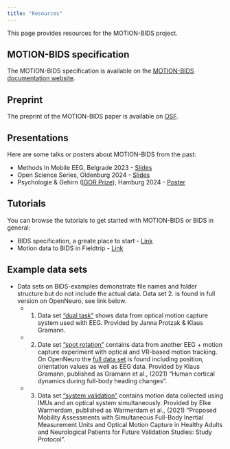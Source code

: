 ```yaml
---
title: "Resources"
---
```


This page provides resources for the MOTION-BIDS project.

## MOTION-BIDS specification
The MOTION-BIDS specification is available on the [MOTION-BIDS documentation website](https://bids-specification.readthedocs.io/en/stable/modality-specific-files/motion.html).

## Preprint
The preprint of the MOTION-BIDS paper is available on [OSF](https://osf.io/preprints/psyarxiv/w6z79).

## Presentations
Here are some talks or posters about MOTION-BIDS from the past:

- Methods In Mobile EEG, Belgrade 2023 - [Slides](https://juliuswelzel.github.io/bids_belgrade_2023/#/title-slide)
- Open Science Series, Oldenburg 2024 - [Slides](slides/2405_bidsIntro_oldenburg_welzel.pdf)
- Psychologie & Gehirn ([IGOR Prize](https://www.dgps.de/fachgruppen/fgbi/aktivitaeten-der-fachgruppe/igor/)), Hamburg 2024 - [Poster](slides/08_welzel.pdf)

## Tutorials
You can browse the tutorials to get started with MOTION-BIDS or BIDS in general:

- BIDS specification, a greate place to start - [Link](https://bids-specification.readthedocs.io/)
- Motion data to BIDS in Fieldtrip - [Link](https://www.fieldtriptoolbox.org/example/bids_motion/)

## Example data sets
- Data sets on BIDS-examples demonstrate file names and folder structure but do not include the actual data. Data set 2. is found in full version on OpenNeuro, see link below.
  - 1. Data set ["dual task"](https://github.com/bids-standard/bids-examples/tree/master/motion_dualtask) shows data from optical motion capture system used with EEG. Provided by Janna Protzak & Klaus Gramann. 
  - 2. Date set ["spot rotation"](https://github.com/bids-standard/bids-examples/tree/master/motion_spotrotation) contains data from another EEG + motion capture experiment with optical and VR-based motion tracking. On OpenNeuro the [full data set](https://openneuro.org/datasets/ds004460/versions/1.1.0) is found including position, orientation values as well as EEG data. Provided by Klaus Gramann, published as Gramann et al., (2021) "Human cortical dynamics during full-body heading changes". 
  - 3. Data set ["system validation"](https://github.com/bids-standard/bids-examples/tree/master/motion_systemvalidation) contains motion data collected using IMUs and an optical system simultaneously. Provided by Elke Warmerdam, published as Warmerdam et al., (2021) "Proposed Mobility Assessments with Simultaneous Full-Body Inertial Measurement Units and Optical Motion Capture in Healthy Adults and Neurological Patients for Future Validation Studies: Study Protocol".
